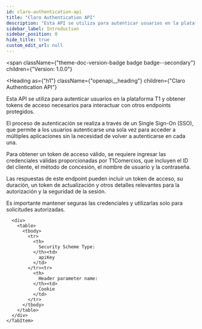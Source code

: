 ```yaml
---
id: claro-authentication-api
title: "Claro Authentication API"
description: "Esta API se utiliza para autenticar usuarios en la plataforma T1 y obtener tokens de acceso necesarios para interactuar con otros endpoints protegidos."
sidebar_label: Introduction
sidebar_position: 0
hide_title: true
custom_edit_url: null
---
```



<span
  className={"theme-doc-version-badge badge badge--secondary"}
  children={"Version: 1.0.0"}
>
</span>

<Heading
  as={"h1"}
  className={"openapi__heading"}
  children={"Claro Authentication API"}
>
</Heading>



Esta API se utiliza para autenticar usuarios en la plataforma T1 y obtener tokens de acceso necesarios para interactuar con otros endpoints protegidos.

El proceso de autenticación se realiza a través de un Single Sign-On (SSO), que permite a los usuarios autenticarse una sola vez para acceder a múltiples aplicaciones sin la necesidad de volver a autenticarse en cada una.

Para obtener un token de acceso válido, se requiere ingresar las  credenciales válidas proporcionadas por T1Comercios, que incluyen el ID del cliente, el método de concesión, el nombre de usuario y la contraseña.

Las respuestas de este endpoint pueden incluir un token de acceso, su duración, un token de actualización y otros detalles relevantes para la autorización y la seguridad de la sesión.

Es importante mantener seguras las credenciales y utilizarlas solo para solicitudes autorizadas.


<div
  style={{"marginBottom":"2rem"}}
>
  <Heading
    id={"authentication"}
    as={"h2"}
    className={"openapi-tabs__heading"}
    children={"Authentication"}
  >
  </Heading><SchemaTabs
    className={"openapi-tabs__security-schemes"}
  >
    <TabItem
      label={"API Key: cookieAuth"}
      value={"cookieAuth"}
    >
      
      
      
      
      <div>
        <table>
          <tbody>
            <tr>
              <th>
                Security Scheme Type:
              </th><td>
                apiKey
              </td>
            </tr><tr>
              <th>
                Header parameter name:
              </th><td>
                Cookie
              </td>
            </tr>
          </tbody>
        </table>
      </div>
    </TabItem>
  </SchemaTabs>
</div>
      